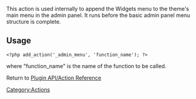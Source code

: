 This action is used internally to append the Widgets menu to the theme's main menu in the admin panel. It runs before the basic admin panel menu structure is complete.

== Usage ==

<pre><?php add_action('_admin_menu', 'function_name'); ?></pre>

where "function_name" is the name of the function to be called.

Return to [[Plugin API/Action Reference]]

[[Category:Actions]]